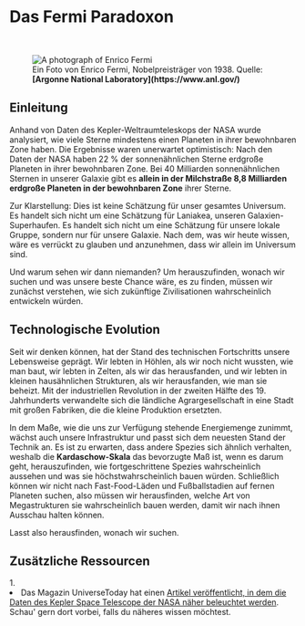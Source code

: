 
# Das Fermi Paradoxon

<ReadingTime />

<br/>
<figure>
<Image src={require(".//../../../resources/images/fermi.png")} alt="A photograph of Enrico Fermi" />
<figcaption style={{ color: "rgb(156, 156, 156)", fontSize: "14px", marginTop: "2px" }}>Ein Foto von Enrico Fermi, Nobelpreisträger von 1938. Quelle: <strong>[Argonne National Laboratory](https://www.anl.gov/)</strong></figcaption>
</figure>

## Einleitung
Anhand von Daten des Kepler-Weltraumteleskops der NASA wurde analysiert, wie viele Sterne mindestens einen Planeten in ihrer bewohnbaren Zone haben. Die Ergebnisse waren unerwartet optimistisch: Nach den Daten der NASA haben 22 % der sonnenähnlichen Sterne erdgroße Planeten in ihrer bewohnbaren Zone. Bei 40 Milliarden sonnenähnlichen Sternen in unserer Galaxie gibt es <strong>allein in der Milchstraße 8,8 Milliarden erdgroße Planeten in der bewohnbaren Zone</strong> ihrer Sterne. 

Zur Klarstellung: Dies ist keine Schätzung für unser gesamtes Universum. Es handelt sich nicht um eine Schätzung für Laniakea, unseren Galaxien-Superhaufen. Es handelt sich nicht um eine Schätzung für unsere lokale Gruppe, sondern nur für unsere Galaxie. Nach dem, was wir heute wissen, wäre es verrückt zu glauben und anzunehmen, dass wir allein im Universum sind.

Und warum sehen wir dann niemanden? Um herauszufinden, wonach wir suchen und was unsere beste Chance wäre, es zu finden, müssen wir zunächst verstehen, wie sich zukünftige Zivilisationen wahrscheinlich entwickeln würden.

## Technologische Evolution
Seit wir denken können, hat der Stand des technischen Fortschritts unsere Lebensweise geprägt. Wir lebten in Höhlen, als wir noch nicht wussten, wie man baut, wir lebten in Zelten, als wir das herausfanden, und wir lebten in kleinen hausähnlichen Strukturen, als wir herausfanden, wie man sie beheizt. Mit der industriellen Revolution in der zweiten Hälfte des 19. Jahrhunderts verwandelte sich die ländliche Agrargesellschaft in eine Stadt mit großen Fabriken, die die kleine Produktion ersetzten.

In dem Maße, wie die uns zur Verfügung stehende Energiemenge zunimmt, wächst auch unsere Infrastruktur und passt sich dem neuesten Stand der Technik an. Es ist zu erwarten, dass andere Spezies sich ähnlich verhalten, weshalb die <strong>Kardaschow-Skala</strong> das bevorzugte Maß ist, wenn es darum geht, herauszufinden, wie fortgeschrittene Spezies wahrscheinlich aussehen und was sie höchstwahrscheinlich bauen würden. Schließlich können wir nicht nach Fast-Food-Läden und Fußballstadien auf fernen Planeten suchen, also müssen wir herausfinden, welche Art von Megastrukturen sie wahrscheinlich bauen werden, damit wir nach ihnen Ausschau halten können.

Lasst also herausfinden, wonach wir suchen.


<SaveArticleSection article="alien-life-fermi"/>

## Zusätzliche Ressourcen
<AdditionalResources>
  <div>
    <span>1. </span><li>Das Magazin UniverseToday hat einen <a href="https://www.universetoday.com/106121/22-of-sun-like-stars-have-earth-sized-planets-in-the-habitable-zone/" target="_blank">Artikel veröffentlicht, in dem die Daten des Kepler Space Telescope der NASA näher beleuchtet werden</a>. Schau' gern dort vorbei, falls du näheres wissen möchtest.</li>
  </div>
</AdditionalResources>


<Analytics />